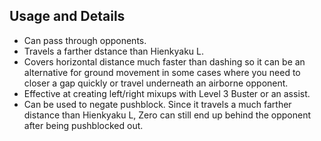 ## Usage and Details

- Can pass through opponents.
- Travels a farther dstance than Hienkyaku L.
- Covers horizontal distance much faster than dashing so it can be an alternative for ground movement in some cases where you need to closer a gap quickly or travel underneath an airborne opponent.
- Effective at creating left/right mixups with Level 3 Buster or an assist.
- Can be used to negate pushblock. Since it travels a much farther distance than Hienkyaku L, Zero can still end up behind the opponent after being pushblocked out.
